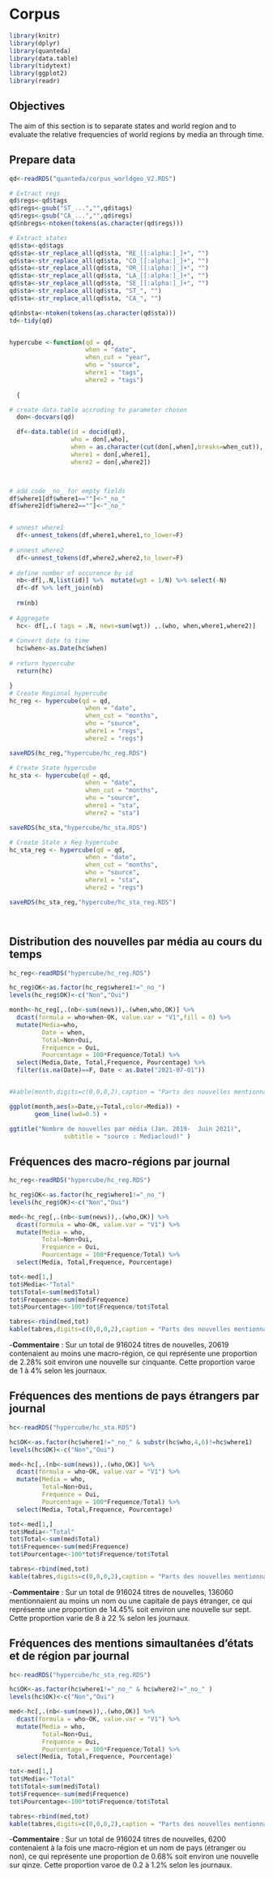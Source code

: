 # Corpus {#c24_corpus}

```r
library(knitr)
library(dplyr)
library(quanteda)
library(data.table)
library(tidytext)
library(ggplot2)
library(readr)
```

## Objectives

The aim of this section is to separate states and world region and to evaluate the relative frequencies of world regions by media an through time.



## Prepare data


```r
qd<-readRDS("quanteda/corpus_worldgeo_V2.RDS")

# Extract regs
qd$regs<-qd$tags
qd$regs<-gsub("ST_...","",qd$tags)
qd$regs<-gsub("CA_...","",qd$regs)
qd$nbregs<-ntoken(tokens(as.character(qd$regs)))

# Extract states
qd$sta<-qd$tags
qd$sta<-str_replace_all(qd$sta, "RE_[[:alpha:]_]+", "")
qd$sta<-str_replace_all(qd$sta, "CO_[[:alpha:]_]+", "")
qd$sta<-str_replace_all(qd$sta, "OR_[[:alpha:]_]+", "")
qd$sta<-str_replace_all(qd$sta, "LA_[[:alpha:]_]+", "")
qd$sta<-str_replace_all(qd$sta, "SE_[[:alpha:]_]+", "")
qd$sta<-str_replace_all(qd$sta, "ST_", "")
qd$sta<-str_replace_all(qd$sta, "CA_", "")

qd$nbsta<-ntoken(tokens(as.character(qd$sta)))
td<-tidy(qd)


hypercube <-function(qd = qd,
                     when = "date",
                     when_cut = "year",
                     who = "source",
                     where1 = "tags",
                     where2 = "tags")
                     
  {   

# create data.table accroding to parameter chosen
  don<-docvars(qd)

  df<-data.table(id = docid(qd),
                 who = don[,who],
                 when = as.character(cut(don[,when],breaks=when_cut)),
                 where1 = don[,where1],
                 where2 = don[,where2])



# add code _no_ for empty fields
df$where1[df$where1==""]<-"_no_"
df$where2[df$where2==""]<-"_no_"


# unnest where1
  df<-unnest_tokens(df,where1,where1,to_lower=F)
  
# unnest where2
  df<-unnest_tokens(df,where2,where2,to_lower=F)  
  
# define number of occurence by id
  nb<-df[,.N,list(id)] %>%  mutate(wgt = 1/N) %>% select(-N)
  df<-df %>% left_join(nb) 
  
  rm(nb)
 
# Aggregate
  hc<- df[,.( tags = .N, news=sum(wgt)) ,.(who, when,where1,where2)]
  
# Convert date to time
  hc$when<-as.Date(hc$when)
  
# return hypercube
  return(hc)

}
# Create Regional hypercube
hc_reg <- hypercube(qd = qd,
                     when = "date",
                     when_cut = "months",
                     who = "source",
                     where1 = "regs",
                     where2 = "regs")

saveRDS(hc_reg,"hypercube/hc_reg.RDS")

# Create State hypercube
hc_sta <- hypercube(qd = qd,
                     when = "date",
                     when_cut = "months",
                     who = "source",
                     where1 = "sta",
                     where2 = "sta")

saveRDS(hc_sta,"hypercube/hc_sta.RDS")

# Create State x Reg hypercube
hc_sta_reg <- hypercube(qd = qd,
                     when = "date",
                     when_cut = "months",
                     who = "source",
                     where1 = "sta",
                     where2 = "regs")

saveRDS(hc_sta_reg,"hypercube/hc_sta_reg.RDS")




```

## Distribution des nouvelles par média au cours du temps

```r
hc_reg<-readRDS("hypercube/hc_reg.RDS")

hc_reg$OK<-as.factor(hc_reg$where1!="_no_") 
levels(hc_reg$OK)<-c("Non","Oui")

month<-hc_reg[,.(nb<-sum(news)),.(when,who,OK)] %>%
  dcast(formula = who+when~OK, value.var = "V1",fill = 0) %>%
  mutate(Media=who,
         Date = when,
         Total=Non+Oui,
         Frequence = Oui,
         Pourcentage = 100*Frequence/Total) %>%
  select(Media,Date, Total,Frequence, Pourcentage) %>%
  filter(is.na(Date)==F, Date < as.Date("2021-07-01"))


#kable(month,digits=c(0,0,0,2),caption = "Parts des nouvelles mentionnant une macro-région")

ggplot(month,aes(x=Date,y=Total,color=Media)) + 
       geom_line(lwd=0.5) +

ggtitle("Nombre de nouvelles par média (Jan. 2019-  Juin 2021)",
               subtitle = "source : Mediacloud)" )
```





## Fréquences des macro-régions par journal

```r
hc_reg<-readRDS("hypercube/hc_reg.RDS")

hc_reg$OK<-as.factor(hc_reg$where1!="_no_") 
levels(hc_reg$OK)<-c("Non","Oui")

med<-hc_reg[,.(nb<-sum(news)),.(who,OK)] %>%
  dcast(formula = who~OK, value.var = "V1") %>% 
  mutate(Media = who,
         Total=Non+Oui,
         Frequence = Oui,
         Pourcentage = 100*Frequence/Total) %>%
  select(Media, Total,Frequence, Pourcentage)

tot<-med[1,]
tot$Media<-"Total"
tot$Total<-sum(med$Total)
tot$Frequence<-sum(med$Frequence)
tot$Pourcentage<-100*tot$Frequence/tot$Total

tabres<-rbind(med,tot)
kable(tabres,digits=c(0,0,0,2),caption = "Parts des nouvelles mentionnant une macro-région")
```

-**Commentaire** : Sur un total de 916024 titres de nouvelles, 20619 contenaient au moins une macro-région, ce qui représente une proportion de 2.28% soit environ une nouvelle sur cinquante. Cette proportion varoe de 1 à 4% selon les journaux. 



## Fréquences des mentions de pays étrangers par journal

```r
hc<-readRDS("hypercube/hc_sta.RDS")

hc$OK<-as.factor(hc$where1!="_no_" & substr(hc$who,4,6)!=hc$where1) 
levels(hc$OK)<-c("Non","Oui")

med<-hc[,.(nb<-sum(news)),.(who,OK)] %>%
  dcast(formula = who~OK, value.var = "V1") %>% 
  mutate(Media = who,
         Total=Non+Oui,
         Frequence = Oui,
         Pourcentage = 100*Frequence/Total) %>%
  select(Media, Total,Frequence, Pourcentage)

tot<-med[1,]
tot$Media<-"Total"
tot$Total<-sum(med$Total)
tot$Frequence<-sum(med$Frequence)
tot$Pourcentage<-100*tot$Frequence/tot$Total

tabres<-rbind(med,tot)
kable(tabres,digits=c(0,0,0,2),caption = "Parts des nouvelles mentionnant un pays étranger")
```
-**Commentaire** : Sur un total de 916024 titres de nouvelles, 136060 mentionnaient au moins un nom ou une capitale de pays étranger, ce qui représente une proportion de 14.45% soit environ une nouvelle sur sept. Cette proportion varie de 8 à 22 % selon les journaux.

## Fréquences des mentions simaultanées d'états et de région par journal

```r
hc<-readRDS("hypercube/hc_sta_reg.RDS")

hc$OK<-as.factor(hc$where1!="_no_" & hc$where2!="_no_" ) 
levels(hc$OK)<-c("Non","Oui")

med<-hc[,.(nb<-sum(news)),.(who,OK)] %>%
  dcast(formula = who~OK, value.var = "V1") %>% 
  mutate(Media = who,
         Total=Non+Oui,
         Frequence = Oui,
         Pourcentage = 100*Frequence/Total) %>%
  select(Media, Total,Frequence, Pourcentage)

tot<-med[1,]
tot$Media<-"Total"
tot$Total<-sum(med$Total)
tot$Frequence<-sum(med$Frequence)
tot$Pourcentage<-100*tot$Frequence/tot$Total

tabres<-rbind(med,tot)
kable(tabres,digits=c(0,0,0,2),caption = "Parts des nouvelles mentionnant à la fois un pays (étranger ou non) et une macro-région")
```

-**Commentaire** : Sur un total de 916024 titres de nouvelles, 6200 contenaient à la fois une macro-région et un nom de pays (étranger ou non), ce qui représente une proportion de 0.68% soit environ une nouvelle sur qinze. Cette proportion varoe de 0.2 à 1.2% selon les journaux.


